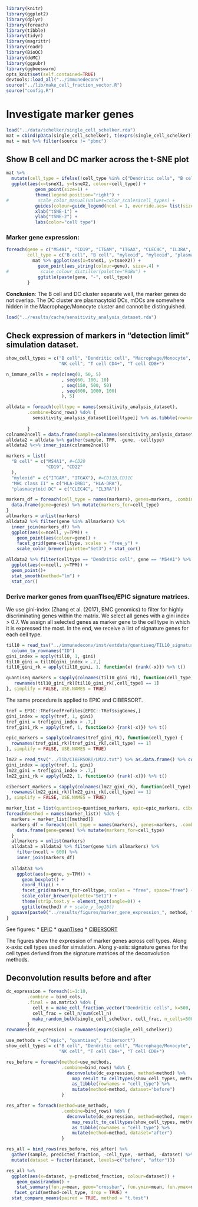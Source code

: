 ```r
library(knitr)
library(ggplot2)
library(dplyr)
library(foreach)
library(tibble)
library(tidyr)
library(magrittr)
library(readr)
library(BioQC)
library(doMC)
library(ggpubr)
library(ggbeeswarm)
opts_knit$set(self.contained=TRUE)
devtools::load_all("../immunedeconv")
source("../lib/make_cell_fraction_vector.R")
source("config.R")

```

# Investigate marker genes
```r
load("../data/schelker/single_cell_schelker.rda")
mat = cbind(pData(single_cell_schelker), t(exprs(single_cell_schelker))) %>% as_tibble() 
mat = mat %>% filter(source != "pbmc")
```


## Show B cell and DC marker across the t-SNE plot
```r
mat %>% 
  mutate(cell_type = ifelse(!cell_type %in% c("Dendritic cells", "B cells"), "other", cell_type)) %>% 
  ggplot(aes(x=tsneX1, y=tsneX2, colour=cell_type)) +
           geom_point(size=1) + 
           theme(legend.position="right") +
#           scale_color_manual(values=color_scales$cell_types) +
           guides(colour=guide_legend(ncol = 1, override.aes= list(size=4))) +
           xlab("tSNE-1") +
           ylab("tSNE-2") +
           labs(color="cell type")
```

### Marker gene expression:
```r
foreach(gene = c("MS4A1", "CD19", "ITGAM", "ITGAX", "CLEC4C", "IL3RA", "TCL1A"),
        cell_type = c("B cell", "B cell", "myleoid", "myleoid", "plasmacytoid DCs", "plasmacytoid DCs", "??")) %do% {
          mat %>% ggplot(aes(x=tsneX1, y=tsneX2)) + 
            geom_point(aes_string(colour=gene), size=.4) +
#            scale_colour_distiller(palette="RdBu") +
            ggtitle(paste(gene, "-", cell_type))
        }
```

**Conclusion**: The B cell and DC cluster separate well, the marker genes do not overlap. 
The DC cluster are plasmacytoid DCs, mDCs are somewhere hidden in the Macrophage/Monocyte cluster
and cannot be distinguished. 

```r
load("../results/cache/sensitivity_analysis_dataset.rda")
```


## Check expression of markers in "detection limit" simulation dataset. 
```r
show_cell_types = c("B cell", "Dendritic cell", "Macrophage/Monocyte",
                    "NK cell", "T cell CD4+", "T cell CD8+")
```

```r
n_immune_cells = rep(c(seq(0, 50, 5)
                     , seq(60, 100, 10)
                     , seq(150, 500, 50)
                     , seq(600, 1000, 100)
                     ), 5)
```


```r
alldata = foreach(celltype = names(sensitivity_analysis_dataset),
        .combine=bind_rows) %do% {
          sensitivity_analysis_dataset[[celltype]] %>% as.tibble(rownames="gene") %>% mutate(celltype=celltype)
  
        }
colname2ncell = data.frame(sample=colnames(sensitivity_analysis_dataset$`B cell`), ncell=n_immune_cells)
alldata2 = alldata %>% gather(sample, TPM, -gene, -celltype)
alldata2 %<>% inner_join(colname2ncell)
```


```r
markers = list(
  "B cell" = c("MS4A1", #=CD20
               "CD19", "CD22"
  ), 
  "myleoid" = c("ITGAM", "ITGAX"), #=CD11B,CD11C
  "MHC class II" = c("HLA-DRB1", "HLA-DRA"),
  "plasmacytoid DC" = c("CLEC4C", "IL3RA"))
```

```r
markers_df = foreach(cell_type = names(markers), genes=markers, .combine=bind_rows) %do% {
  data.frame(gene=genes) %>% mutate(markers_for=cell_type)
}
allmarkers = unlist(markers)
alldata2 %>% filter(gene %in% allmarkers) %>%
  inner_join(markers_df) %>%
  ggplot(aes(x=ncell, y=TPM)) +
    geom_point(aes(colour=gene)) +
    facet_grid(gene~celltype, scales = "free_y") + 
    scale_color_brewer(palette="Set3") + stat_cor()
```

```r

alldata2 %>% filter(celltype == "Dendritic cell", gene == "MS4A1") %>%
  ggplot(aes(x=ncell, y=TPM)) +
  geom_point()+
  stat_smooth(method="lm") +
  stat_cor()
```

### Derive marker genes from quanTIseq/EPIC signature matrices. 
We use gini-index (Zhang et al. (2017), BMC genomics) to filter for highly discriminating genes
within the matrix. We select all genes with a gini index > 0.7. We assign all selected genes as marker gene
to the cell type in which it is expressed the most. 
In the end, we receive a list of signature genes for each cell type. 

```r
til10 = read_tsv("../immunedeconv/inst/extdata/quantiseq/TIL10_signature.txt") %>% as.data.frame() %>%
  column_to_rownames("ID")
gini_index = apply(til10, 1, gini)
til10_gini = til10[gini_index > .7,]
til10_gini_rk = apply(til10_gini, 1, function(x) {rank(-x)}) %>% t()

quantiseq_markers = sapply(colnames(til10_gini_rk), function(cell_type) {
   rownames(til10_gini_rk)[til10_gini_rk[,cell_type] == 1]
}, simplify = FALSE, USE.NAMES = TRUE)
```

The same procedure is applied to EPIC and CIBERSORT. 
```r
tref = EPIC::TRef$refProfiles[EPIC::TRef$sigGenes,]
gini_index = apply(tref, 1, gini)
tref_gini = tref[gini_index > .7,]
tref_gini_rk = apply(tref, 1, function(x) {rank(-x)}) %>% t()

epic_markers = sapply(colnames(tref_gini_rk), function(cell_type) {
  rownames(tref_gini_rk)[tref_gini_rk[,cell_type] == 1]
}, simplify = FALSE, USE.NAMES = TRUE)
```

```r
lm22 = read_tsv("../lib/CIBERSORT/LM22.txt") %>% as.data.frame() %>% column_to_rownames("Gene symbol")
gini_index = apply(tref, 1, gini)
lm22_gini = tref[gini_index > .7,]
lm22_gini_rk = apply(lm22, 1, function(x) {rank(-x)}) %>% t()

cibersort_markers = sapply(colnames(lm22_gini_rk), function(cell_type) {
  rownames(lm22_gini_rk)[lm22_gini_rk[,cell_type] == 1]
}, simplify = FALSE, USE.NAMES = TRUE)
```


```r
marker_list = list(quantiseq=quantiseq_markers, epic=epic_markers, cibersort=cibersort_markers)
foreach(method = names(marker_list)) %do% {
  markers = marker_list[[method]]
  markers_df = foreach(cell_type = names(markers), genes=markers, .combine=bind_rows) %do% {
    data.frame(gene=genes) %>% mutate(markers_for=cell_type)
  }
  allmarkers = unlist(markers)
  alldata3 = alldata2 %>% filter(gene %in% allmarkers) %>%
    filter(ncell > 600) %>%
    inner_join(markers_df)
 
  alldata3 %>%
    ggplot(aes(x=gene, y=TPM)) +
      geom_boxplot() + 
      coord_flip() + 
      facet_grid(markers_for~celltype, scales = "free", space="free") + 
      scale_color_brewer(palette="Set1") + 
      theme(strip.text.y = element_text(angle=0)) + 
      ggtitle(method) # + scale_y_log10() 
  ggsave(paste0("../results/figures/marker_gene_expression_", method, ".pdf"), width = 15, height = ifelse(method=="cibersort", 75, 15), limitsize=FALSE)
}

```

See figures:
* [EPIC](figures/marker_gene_expression_epic.pdf)
* [quanTIseq](figures/marker_gene_expression_quantiseq.pdf)
* [CIBERSORT](figures/marker_gene_expression_cibersort.pdf)

The figures show the expression of marker genes across cell types. Along x-axis: cell types used for simulation. Along y-axis: signature genes for the cell types derived from the signature matrices of the deconvolution methods. 


## Deconvolution results before and after
```r
dc_expression = foreach(i=1:10,
        .combine = bind_cols,
        .final = as.matrix) %do% {
          cell_n = make_cell_fraction_vector("Dendritic cells", k=500, background=NULL)
          cell_frac = cell_n/sum(cell_n)
          make_random_bulk(single_cell_schelker, cell_frac, n_cells=500)
        }
rownames(dc_expression) = rownames(exprs(single_cell_schelker))

use_methods = c("epic", "quantiseq", "cibersort")
show_cell_types = c("B cell", "Dendritic cell", "Macrophage/Monocyte",
                    "NK cell", "T cell CD4+", "T cell CD8+")

res_before = foreach(method=use_methods, 
                     .combine=bind_rows) %do% {
                       deconvolute(dc_expression, method=method) %>% 
                         map_result_to_celltypes(show_cell_types, method) %>% 
                         as_tibble(rownames = "cell_type") %>% 
                         mutate(method=method, dataset="before")
                     }

res_after = foreach(method=use_methods, 
                     .combine=bind_rows) %do% {
                       deconvolute(dc_expression, method=method, rmgenes=c("TCL1A", "TCF4", "CD73", "SPIB", "BCL11A")) %>% 
                         map_result_to_celltypes(show_cell_types, method) %>% 
                         as_tibble(rownames = "cell_type") %>% 
                         mutate(method=method, dataset="after")
                     }

res_all = bind_rows(res_before, res_after) %>%
  gather(sample, predicted_fraction, -cell_type, -method, -dataset) %>% 
  mutate(dataset = factor(dataset, levels=c("before", "after")))

```

```r
res_all %>% 
  ggplot(aes(x=dataset, y=predicted_fraction, colour=dataset)) +
    geom_quasirandom() + 
    stat_summary(fun.y=mean, geom="crossbar", fun.ymin=mean, fun.ymax=mean, width=.5, color="black") + 
   facet_grid(method~cell_type, drop = TRUE) + 
  stat_compare_means(paired = TRUE, method = "t.test")

```